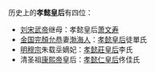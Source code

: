历史上的'''孝懿皇后'''有四位：
*[[刘宋|刘宋]][[宋武帝|武帝]]继母：孝懿皇后[[萧文寿|萧文寿]]
*[[金国|金国]][[完顏允恭|完顏允恭]]妻[[渤海人|渤海人]]：[[孝懿皇后_(金顯宗)|孝懿皇后]]徒單氏
*[[明穆宗|明穆宗]]朱载坖嫡妃：[[孝懿莊皇后|孝懿莊皇后]]李氏 
*清圣祖[[康熙帝|康熙帝]]皇后：[[孝懿仁皇后|孝懿仁皇后]]佟佳氏

{{消歧义|cat=四字封号消歧义|后}}
